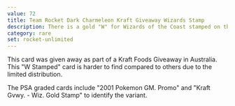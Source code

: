 ```yaml
---
value: 72
title: Team Rocket Dark Charmeleon Kraft Giveaway Wizards Stamp
description: There is a gold "W" for Wizards of the Coast stamped on the card.
category: rare
set: rocket-unlimited
---
```


This card was given away as part of a Kraft Foods Giveaway in Australia.
This "W Stamped" card is harder to find compared to others due to the limited distribution.

The PSA graded cards include "2001 Pokemon GM. Promo" and "Kraft Gvwy. - Wiz. Gold Stamp" to identify the variant.
